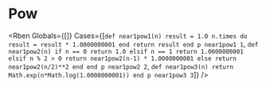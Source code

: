 # Pow


<Rben Globals={[]}  Cases={[`
def near1pow1(n)
    result = 1.0
        n.times do result = result * 1.0000000001 end
    return result
end
p near1pow1 1
`, `
def near1pow2(n)
    if n == 0
        return 1.0
    elsif n == 1
        return 1.0000000001
    elsif n % 2 > 0
        return near1pow2(n-1) * 1.0000000001
    else
        return near1pow2(n/2)**2
    end
end
p near1pow2 2
`,  `
def near1pow3(n)
    return Math.exp(n*Math.log(1.0000000001))
end
p near1pow3 3
`]}
/>
